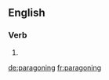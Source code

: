 
==English==

===Verb===
{{head|en|present participle}}

# {{present participle of|paragon|lang=en|nocat=1}}

[[de:paragoning]]
[[fr:paragoning]]